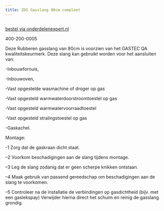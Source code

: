```yaml
---
title: ZOS Gasslang 80cm compleet
---
```



<Image src={imageProduct} width={imageProduct.width} alt="" />

[bestel via onderdelenexpert.nl](https://www.onderdelenexpert.nl/zos-gasslang-80cm-compleet-404670)


400-200-0005

Deze Rubberen gasslang van 80cm is voorzien van het GASTEC QA kwaliteitskeurmerk.
Deze slang kan gebruikt worden voor het aansluiten van:

-Inbouwfornuis, 

-Inbouwoven, 

-Vast opgestelde wasmachine of droger op gas

-Vast opgesteld warmwaterdoorstroomtoestel op gas 

-Vast opgesteld warmwatervoorraadtoestel

-Vast opgesteld stralingstoestel op gas 

-Gaskachel.

Montage:

-1 Zorg dat de gaskraan dicht staat.

–2 Voorkom beschadigingen aan de slang tijdens montage.

–3 Leg de slang zodanig dat er geen scherpe knikken ontstaan.

–4 Maak gebruik van passend gereedschap om beschadigingen aan de slang te voorkomen.

–5 Controleer na de installatie de verbindingen op gasdichtheid (bijv. met een gaslekspay)
Verwijder hierna direct het schuim en reinig de gasslang grondig.
